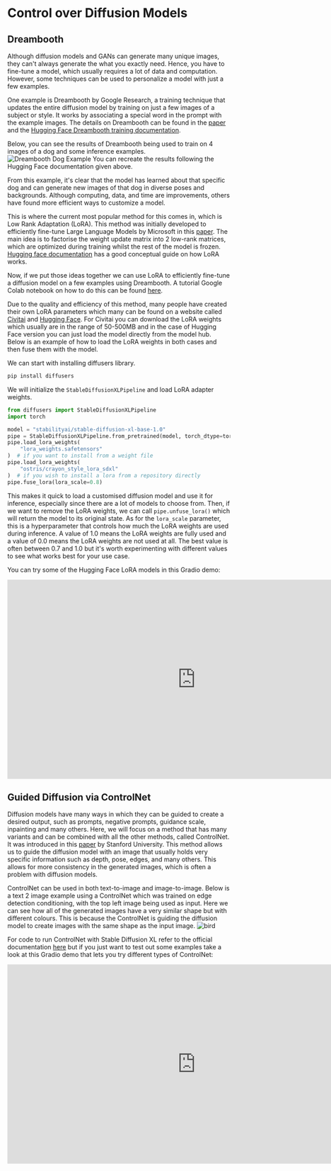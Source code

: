 # Control over Diffusion Models

## Dreambooth

Although diffusion models and GANs can generate many unique images, they can't always generate the what you exactly need. Hence, you have to fine-tune a model, which usually requires a lot of data and computation. However, some techniques can be used to personalize a model with just a few examples.

One example is Dreambooth by Google Research, a training technique that updates the entire diffusion model by training on just a few images of a subject or style. It works by associating a special word in the prompt with the example images. The details on Dreambooth can be found in the [paper](https://dreambooth.github.io/) and the [Hugging Face Dreambooth training documentation](https://huggingface.co/docs/diffusers/training/dreambooth).

Below, you can see the results of Dreambooth being used to train on 4 images of a dog and some inference examples.
![Dreambooth Dog Example](https://huggingface.co/datasets/hf-vision/course-assets/resolve/main/teaser_static.jpg)
You can recreate the results following the Hugging Face documentation given above.

From this example, it's clear that the model has learned about that specific dog and can generate new images of that dog in diverse poses and backgrounds. Although computing, data, and time are improvements, others have found more efficient ways to customize a model.

This is where the current most popular method for this comes in, which is Low Rank Adaptation (LoRA). This method was initially developed to efficiently fine-tune Large Language Models by Microsoft in this [paper](https://arxiv.org/abs/2106.09685). The main idea is to factorise the weight update matrix into 2 low-rank matrices, which are optimized during training whilst the rest of the model is frozen. [Hugging face documentation](https://huggingface.co/docs/peft/conceptual_guides/lora) has a good conceptual guide on how LoRA works.

Now, if we put those ideas together we can use LoRA to efficiently fine-tune a diffusion model on a few examples using Dreambooth. A tutorial Google Colab notebook on how to do this can be found [here](https://colab.research.google.com/github/huggingface/notebooks/blob/main/diffusers/SDXL_DreamBooth_LoRA_.ipynb).

Due to the quality and efficiency of this method, many people have created their own LoRA parameters which many can be found on a website called [Civitai](https://civitai.com/models) and [Hugging Face](https://huggingface.co/collections/multimodalart/awesome-sdxl-loras-64f9af6d5cce4f4e8f351466). 
For Civitai you can download the LoRA weights which usually are in the range of 50-500MB and in the case of Hugging Face version you can just load the model directly from the model hub.
Below is an example of how to load the LoRA weights in both cases and then fuse them with the model.

We can start with installing diffusers library.
```bash
pip install diffusers
````
We will initialize the `StableDiffusionXLPipeline` and load LoRA adapter weights.
```python
from diffusers import StableDiffusionXLPipeline
import torch

model = "stabilityai/stable-diffusion-xl-base-1.0"
pipe = StableDiffusionXLPipeline.from_pretrained(model, torch_dtype=torch.float16)
pipe.load_lora_weights(
    "lora_weights.safetensors"
)  # if you want to install from a weight file
pipe.load_lora_weights(
    "ostris/crayon_style_lora_sdxl"
)  # if you wish to install a lora from a repository directly
pipe.fuse_lora(lora_scale=0.8)
```

This makes it quick to load a customised diffusion model and use it for inference, especially since there are a lot of models to choose from. Then, if we want to remove the LoRA weights, we can call `pipe.unfuse_lora()` which will return the model to its original state. As for the `lora_scale` parameter, this is a hyperparameter that controls how much the LoRA weights are used during inference. A value of 1.0 means the LoRA weights are fully used and a value of 0.0 means the LoRA weights are not used at all. The best value is often between 0.7 and 1.0 but it's worth experimenting with different values to see what works best for your use case.

You can try some of the Hugging Face LoRA models in this Gradio demo:
<iframe
	src="https://multimodalart-LoraTheExplorer.hf.space"
	frameborder="0"
	width="850"
	height="450">
</iframe>

## Guided Diffusion via ControlNet

Diffusion models have many ways in which they can be guided to create a desired output, such as prompts, negative prompts, guidance scale, inpainting and many others. Here, we will focus on a method that has many variants and can be combined with all the other methods, called ControlNet. It was introduced in this [paper](https://arxiv.org/abs/2302.05543) by Stanford University. This method allows us to guide the diffusion model with an image that usually holds very specific information such as depth, pose, edges, and many others. This allows for more consistency in the generated images, which is often a problem with diffusion models.

ControlNet can be used in both text-to-image and image-to-image. Below is a text 2 image example using a ControlNet which was trained on edge detection conditioning, with the top left image being used as input.
Here we can see how all of the generated images have a very similar shape but with different colours. This is because the ControlNet is guiding the diffusion model to create images with the same shape as the input image.
 ![bird](https://github.com/lllyasviel/ControlNet/raw/main/github_page/p1.png)

For code to run ControlNet with Stable Diffusion XL refer to the official documentation [here](https://huggingface.co/docs/diffusers/api/pipelines/controlnet_sdxl#diffusers.StableDiffusionXLControlNetPipeline) but if you just want to test out some examples take a look at this Gradio demo that lets you try different types of ControlNet:
<iframe
	src="https://hysts-ControlNet-v1-1.hf.space"
	frameborder="0"
	width="850"
	height="450">
</iframe>